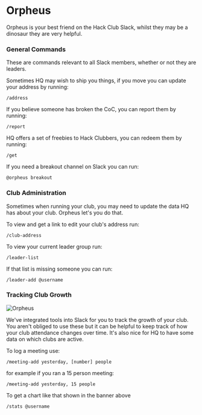 
# Orpheus

Orpheus is your best friend on the Hack Club Slack, whilst they may be a dinosaur they are very helpful.

### General Commands

These are commands relevant to all Slack members, whether or not they are leaders.

Sometimes HQ may wish to ship you things, if you move you can update your address by running:

`/address`

If you believe someone has broken the CoC, you can report them by running:

`/report`

HQ offers a set of freebies to Hack Clubbers, you can redeem them by running:

`/get`

If you need a breakout channel on Slack you can run:

`@orpheus breakout`

### Club Administration 

Sometimes when running your club, you may need to update the data HQ has about your club. Orpheus let's you do that.

To view and get a link to edit your club's address run:

`/club-address`

To view your current leader group run:

`/leader-list`

If that list is missing someone you can run:

`/leader-add @username`

### Tracking Club Growth

<Image src="/club-stats.png" width={3500} height={1305} alt="Orpheus" />

We've integrated tools into Slack for you to track the growth of your club. You aren't obliged to use these but it can be helpful to keep track of how your club attendance changes over time. It's also nice for HQ to have some data on which clubs are active.

To log a meeting use:

`/meeting-add yesterday, [number] people`

for example if you ran a 15 person meeting:

`/meeting-add yesterday, 15 people`

To get a chart like that shown in the banner above

`/stats @username` 

<style>
  {`
  
  img {
    object-fit: cover;
  }
  `}
</style>